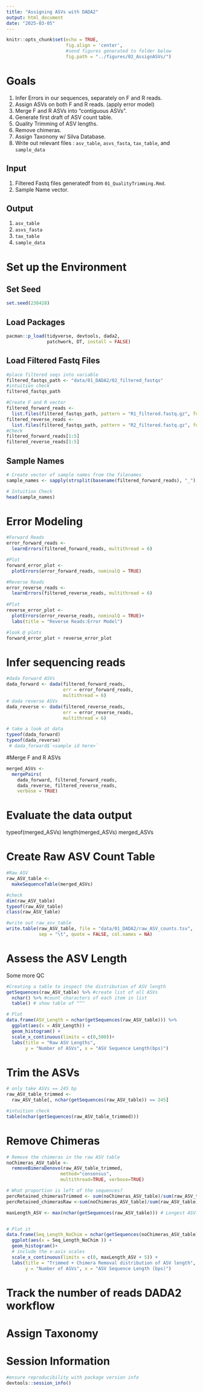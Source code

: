 ```yaml
---
title: "Assigning ASVs with DADA2"
output: html_document
date: "2025-03-05"
---
```


```r
knitr::opts_chunk$set(echo = TRUE,
                      fig.align = 'center',
                      #send figures generated to folder below
                      fig.path = "../figures/02_AssignASVs/")
```


# Goals
1. Infer Errors in our sequences, separately on F and R reads.
2. Assign ASVs on both F and R reads. (apply error model)
3. Merge F and R ASVs into "contiguous ASVs".
4. Generate first draft of ASV count table.
5. Quality Trimming of ASV lengths. 
6. Remove chimeras. 
7. Assign Taxonony w/ Silva Database.
8. Write out relevant files : `asv_table`, `asvs_fasta`, `tax_table`, and `sample_data`

## Input
1. Filtered Fastq files generatedf from `01_QualityTrimming.Rmd`.
2. Sample Name vector.


## Output
1. `asv_table`
2. `asvs_fasta`
3. `tax_table`
4. `sample_data`

# Set up the Environment
## Set Seed
```r
set.seed(238428)

```
## Load Packages
```r
pacman::p_load(tidyverse, devtools, dada2,
               patchwork, DT, install = FALSE)
```
## Load Filtered Fastq Files
```r
#place filtered seqs into variable
filtered_fastqs_path <- "data/01_DADA2/02_filtered_fastqs"
#intuition check
filtered_fastqs_path

#Create F and R vector
filtered_forward_reads <- 
  list.files(filtered_fastqs_path, pattern = "R1_filtered.fastq.gz", full.names = TRUE)
filtered_reverse_reads <- 
  list.files(filtered_fastqs_path, pattern = "R2_filtered.fastq.gz", full.names = TRUE)
#Check
filtered_forward_reads[1:5]
filtered_reverse_reads[1:5]

```
## Sample Names
```r
# Create vector of sample names from the filenames 
sample_names <- sapply(strsplit(basename(filtered_forward_reads), "_"), `[`,1) 

# Intuition Check 
head(sample_names)
```
# Error Modeling
```r
#Forward Reads
error_forward_reads <-
  learnErrors(filtered_forward_reads, multithread = 6)

#Plot
forward_error_plot <-
  plotErrors(error_forward_reads, nominalQ = TRUE)

#Reverse Reads
error_reverse_reads <-
  learnErrors(filtered_reverse_reads, multithread = 6)
  
#Plot
reverse_error_plot <-
  plotErrors(error_reverse_reads, nominalQ = TRUE)+
  labs(title = "Reverse Reads:Error Model")

#look @ plots
forward_error_plot + reverse_error_plot
```
# Infer sequencing reads
```r
#dada Forward ASVs
dada_forward <- dada(filtered_forward_reads, 
                     err = error_forward_reads, 
                     multithread = 6)
# dada reverse ASVs
dada_reverse <- dada(filtered_reverse_reads, 
                     err = error_reverse_reads,
                     multithread = 6)

# take a look at data
typeof(dada_forward)
typeof(dada_reverse)
 # dada_forward$`<sample id here>`

```

#Merge F and R ASVs
```r
merged_ASVs <-
  mergePairs(
    dada_forward, filtered_forward_reads,
    dada_reverse, filtered_reverse_reads, 
    verbose = TRUE)
```
# Evaluate the data output
typeof(merged_ASVs)
length(merged_ASVs)
merged_ASVs

# Create Raw ASV Count Table
```r
#Raw ASV
raw_ASV_table <-
  makeSequenceTable(merged_ASVs)

#check
dim(raw_ASV_table)
typeof(raw_ASV_table)
class(raw_ASV_table)

#write out raw_asv_table
write.table(raw_ASV_table, file = "data/01_DADA2/raw_ASV_counts.tsv",
            sep = "\t", quote = FALSE, col.names = NA)
```
# Assess the ASV Length
Some more QC
```r

#Creating a table to inspect the distribution of ASV length
getSequences(raw_ASV_table) %>% #create list of all ASVs
  nchar() %>% #count characters of each item in list
  table() # show table of ^^^

# Plot
data.frame(ASV_Length = nchar(getSequences(raw_ASV_table))) %>%
  ggplot(aes(x = ASV_Length)) +
  geom_histogram() +
  scale_x_continuous(limits = c(0,500))+
  labs(title = "Raw ASV Lengths",
       y = "Number of ASVs", x = "ASV Sequence Length(bps)")

```

# Trim the ASVs
```r
# only take ASVs == 245 bp
raw_ASV_table_trimmed <-
  raw_ASV_table[, nchar(getSequences(raw_ASV_table)) == 245]

#intuition check
table(nchar(getSequences(raw_ASV_table_trimmed)))

```

# Remove Chimeras
```r
# Remove the chimeras in the raw ASV table
noChimeras_ASV_table <- 
  removeBimeraDenovo(raw_ASV_table_trimmed, 
                    method="consensus", 
                    multithread=TRUE, verbose=TRUE)

# What proportion is left of the sequences? 
percRetained_chimerasTrimmed <- sum(noChimeras_ASV_table)/sum(raw_ASV_table_trimmed)
percRetained_chimerasRaw <-sum(noChimeras_ASV_table)/sum(raw_ASV_table)

maxLength_ASV <- max(nchar(getSequences(raw_ASV_table))) # Longest ASV?


# Plot it 
data.frame(Seq_Length_NoChim = nchar(getSequences(noChimeras_ASV_table))) %>%
  ggplot(aes(x = Seq_Length_NoChim )) + 
  geom_histogram()+ 
  # include the x-axis scales
  scale_x_continuous(limits = c(0, maxLength_ASV + 5)) + 
  labs(title = "Trimmed + Chimera Removal distribution of ASV length",
       y = "Number of ASVs", x = "ASV Sequence Length (bps)")


```
# Track the number of reads DADA2 workflow

# Assign Taxonomy


# Session Information
```r
#ensure reproducibility with package version info
devtools::session_info()
```
